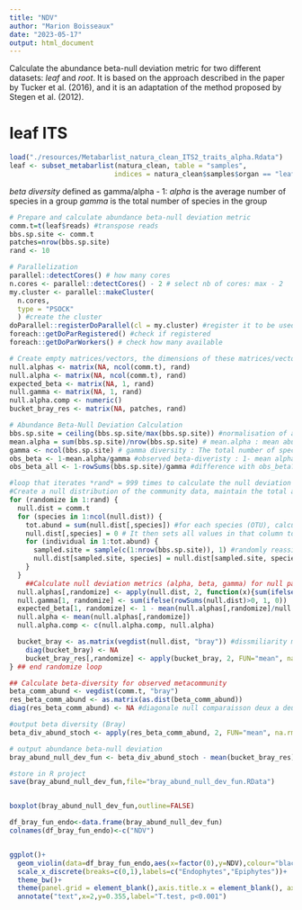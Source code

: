 ```yaml
---
title: "NDV"
author: "Marion Boisseaux"
date: "2023-05-17"
output: html_document
---
```


Calculate the abundance beta-null deviation metric for two different datasets: *leaf* and *root*. It is based on the approach described in the paper by Tucker et al. (2016), and it is an adaptation of the method proposed by Stegen et al. (2012).

# leaf ITS 

```r
load("./resources/Metabarlist_natura_clean_ITS2_traits_alpha.Rdata")
leaf <- subset_metabarlist(natura_clean, table = "samples",
                          indices = natura_clean$samples$organ == "leaf")

```

*beta diversity* defined as gamma/alpha - 1:
*alpha* is the average number of species in a group
*gamma* is the total number of species in the group

```r
# Prepare and calculate abundance beta-null deviation metric
comm.t=t(leaf$reads) #transpose reads
bbs.sp.site <- comm.t
patches=nrow(bbs.sp.site)
rand <- 10

# Parallelization
parallel::detectCores() # how many cores
n.cores <- parallel::detectCores() - 2 # select nb of cores: max - 2
my.cluster <- parallel::makeCluster(
  n.cores, 
  type = "PSOCK"
  ) #create the cluster
doParallel::registerDoParallel(cl = my.cluster) #register it to be used by %dopart%
foreach::getDoParRegistered() #check if registered
foreach::getDoParWorkers() # check how many available

# Create empty matrices/vectors, the dimensions of these matrices/vectors are determined based on the number of species (OTU) or sites (number of seedlings) in the data.
null.alphas <- matrix(NA, ncol(comm.t), rand)
null.alpha <- matrix(NA, ncol(comm.t), rand)
expected_beta <- matrix(NA, 1, rand)
null.gamma <- matrix(NA, 1, rand)
null.alpha.comp <- numeric()
bucket_bray_res <- matrix(NA, patches, rand)

# Abundance Beta-Null Deviation Calculation
bbs.sp.site = ceiling(bbs.sp.site/max(bbs.sp.site)) #normalisation of abundance data by dividing to max abundance value
mean.alpha = sum(bbs.sp.site)/nrow(bbs.sp.site) # mean.alpha : mean abundance per site (seedlings)
gamma <- ncol(bbs.sp.site) # gamma diversity : The total number of species : number of columns in bbs.sp.site, because we transposed it at the beginning
obs_beta <- 1-mean.alpha/gamma #observed beta-diveristy : 1- mean alpha/gamma
obs_beta_all <- 1-rowSums(bbs.sp.site)/gamma #difference with obs_beta?

#loop that iterates *rand* = 999 times to calculate the null deviation metric.
#Create a null distribution of the community data, maintain the total abundance per species and randomly reassign individuals to sites/seedlings 
for (randomize in 1:rand) {  
  null.dist = comm.t
  for (species in 1:ncol(null.dist)) {
    tot.abund = sum(null.dist[,species]) #for each species (OTU), calculates the total abundance by summing the values in the corresponding column of "null.dist". 
    null.dist[,species] = 0 # It then sets all values in that column to 0.
    for (individual in 1:tot.abund) {
      sampled.site = sample(c(1:nrow(bbs.sp.site)), 1) #randomly reassign individuals from the total abundance to sites/seedlings 
      null.dist[sampled.site, species] = null.dist[sampled.site, species] + 1
    }
  }
    ##Calculate null deviation metrics (alpha, beta, gamma) for null patches and store
  null.alphas[,randomize] <- apply(null.dist, 2, function(x){sum(ifelse(x > 0, 1, 0))})
  null.gamma[1, randomize] <- sum(ifelse(rowSums(null.dist)>0, 1, 0))
  expected_beta[1, randomize] <- 1 - mean(null.alphas[,randomize]/null.gamma[,randomize])
  null.alpha <- mean(null.alphas[,randomize])
  null.alpha.comp <- c(null.alpha.comp, null.alpha)

  bucket_bray <- as.matrix(vegdist(null.dist, "bray")) #dissmiliarity matrix using bray-curtis distances
    diag(bucket_bray) <- NA
    bucket_bray_res[,randomize] <- apply(bucket_bray, 2, FUN="mean", na.rm=TRUE) #Mean dissimilarity values for each species are calculated and stored.
} ## end randomize loop 

## Calculate beta-diversity for observed metacommunity
beta_comm_abund <- vegdist(comm.t, "bray")
res_beta_comm_abund <- as.matrix(as.dist(beta_comm_abund))
diag(res_beta_comm_abund) <- NA #diagonale null comparaisson deux a deux?

#output beta diversity (Bray)
beta_div_abund_stoch <- apply(res_beta_comm_abund, 2, FUN="mean", na.rm=TRUE)

# output abundance beta-null deviation
bray_abund_null_dev_fun <- beta_div_abund_stoch - mean(bucket_bray_res) #NDV : difference between the mean observed dissimilarity values and the mean dissimilarity values from the null distributions.

#store in R project
save(bray_abund_null_dev_fun,file="bray_abund_null_dev_fun.RData")


boxplot(bray_abund_null_dev_fun,outline=FALSE)

df_bray_fun_endo<-data.frame(bray_abund_null_dev_fun)
colnames(df_bray_fun_endo)<-c("NDV")


ggplot()+
  geom_violin(data=df_bray_fun_endo,aes(x=factor(0),y=NDV),colour="black", fill="chartreuse3",draw_quantiles = c(0.25,0.5,0.75),trim=FALSE) +
  scale_x_discrete(breaks=c(0,1),labels=c("Endophytes","Epiphytes"))+
  theme_bw()+
  theme(panel.grid = element_blank(),axis.title.x = element_blank(), axis.text = element_text(size=14))+
  annotate("text",x=2,y=0.355,label="T.test, p<0.001")

```

